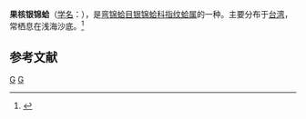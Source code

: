 {{Speciesbox
| genus = Acila
| species = submirabilis
| authority = Schenck, 1936
}}
'''果核银锦蛤'''（[[学名|学名]]：''{{lang|la|Acila submirabilis}}''），是[[弯锦蛤目|弯锦蛤目]][[银锦蛤科|银锦蛤科]][[指纹蛤属|指纹蛤属]]的一种。主要分布于[[台湾|台湾]]，常栖息在浅海沙底。<ref>{{cite web|url=http://shell.sinica.edu.tw/chinese/shellbase_detail.php?science_no=2136|title=国际贝库：果核银锦蛤|publisher=台湾贝类资料库|accessdate=2009-08-11|archive-date=2016-03-04|archive-url=https://web.archive.org/web/20160304203250/http://shell.sinica.edu.tw/chinese/shellbase_detail.php?science_no=2136|dead-url=no}}</ref>

== 参考文献 ==
{{reflist}}
{{Taxonbar|from=Q11107400}}

[[Category:指纹蛤属|G]]
[[Category:1936年描述的动物|G]]


{{生物小作品}}